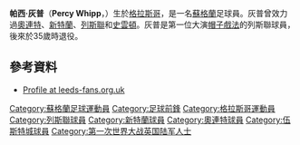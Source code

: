 '''帕西·灰普'''（'''Percy Whipp'''，{{bd|1897年|6月28日|?||catIdx=Whipp, Percy}}）生於[[格拉斯哥|格拉斯哥]]，是一名[[蘇格蘭|蘇格蘭]]足球員。灰普曾效力過[[奧連特足球會|奧連特]]、[[新特蘭足球會|新特蘭]]、[[列斯聯足球會|列斯聯]]和[[史雲頓足球會|史雲頓]]。灰普是第一位大演[[帽子戲法|帽子戲法]]的列斯聯球員，後來於35歲時退役。

==參考資料==
*[http://www.leeds-fans.org.uk/leeds/players/417.html Profile at leeds-fans.org.uk] {{Wayback|url=http://www.leeds-fans.org.uk/leeds/players/417.html |date=20210628093459 }}

{{DEFAULTSORT:Whipp, Percy}}
[[Category:蘇格蘭足球運動員|Category:蘇格蘭足球運動員]]
[[Category:足球前鋒|Category:足球前鋒]]
[[Category:格拉斯哥運動員|Category:格拉斯哥運動員]]
[[Category:列斯聯球員|Category:列斯聯球員]]
[[Category:新特蘭球員|Category:新特蘭球員]]
[[Category:奧連特球員|Category:奧連特球員]]
[[Category:伍斯特城球員|Category:伍斯特城球員]]
[[Category:第一次世界大战英国陆军人士|Category:第一次世界大战英国陆军人士]]

{{足球運動員小作品}}
{{UK-bio-stub}}